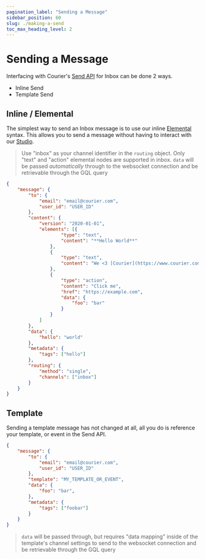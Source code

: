 ```yaml
---
pagination_label: "Sending a Message"
sidebar_position: 60
slug: ./making-a-send
toc_max_heading_level: 2
---
```




# Sending a Message

Interfacing with Courier's [Send API](/docs/reference/send/message/ ) for Inbox can be done 2 ways. 

- Inline Send
- Template Send

## Inline / Elemental

The simplest way to send an Inbox message is to use our inline [Elemental](/docs/elemental/) syntax.  This allows you to send a message without having to interact with our [Studio](https://app.courier.com).

> Use "inbox" as your channel identifier in the `routing` object.
> Only "text" and "action" elemental nodes are supported in inbox.
> `data` will be passed _automatically_ through to the websocket connection and be retrievable through the GQL query

```json
{
	"message": {
		"to": {
			"email": "email@courier.com",
			"user_id": "USER_ID"
		},
		"content": {
			"version": "2020-01-01",
			"elements": [{
					"type": "text",
					"content": "**Hello World**"
				},
				{
					"type": "text",
					"content": "We <3 [Courier](https://www.courier.com)"
				},
				{
					"type": "action",
					"content": "Click me",
					"href": "https://example.com",
					"data": {
						"foo": "bar"
					}
				}
			]
		},
		"data": {
			"hello": "world"
		},
		"metadata": {
			"tags": ["hello"]
		},
		"routing": {
			"method": "single",
			"channels": ["inbox"]
		}
	}
}
```

## Template

Sending a template message has not changed at all, all you do is reference your template, or event in the Send API.

```json
{
	"message": {
		"to": {
			"email": "email@courier.com",
			"user_id": "USER_ID"
		},
		"template": "MY_TEMPLATE_OR_EVENT",
		"data": {
			"foo": "bar",
		},
		"metadata": {
			"tags": ["foobar"]
		}
	}
}
```

> `data` will be passed through, but requires "data mapping" inside of the template's channel settings to send to the websocket connection and be retrievable through the GQL query


